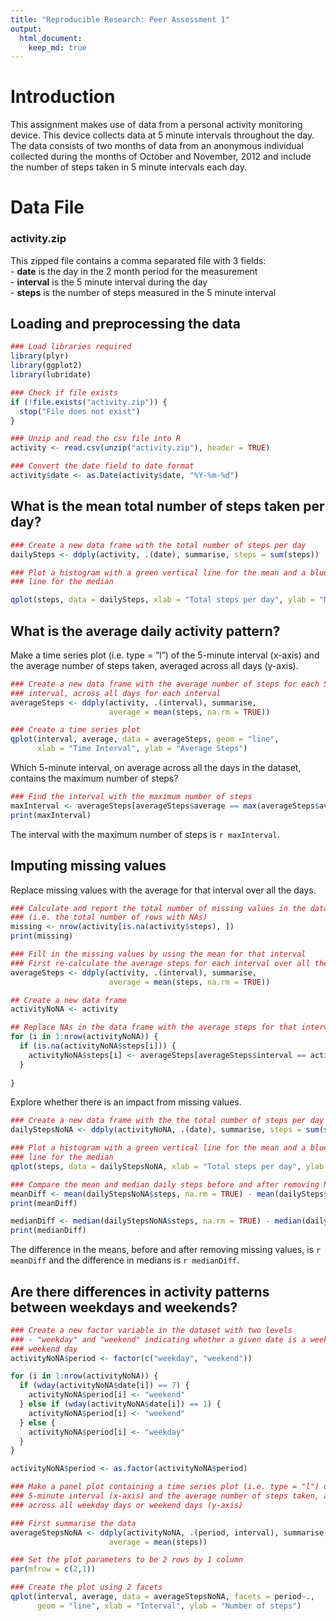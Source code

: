 ```yaml
---
title: "Reproducible Research: Peer Assessment 1"
output: 
  html_document:
    keep_md: true
---
```


# Introduction

This assignment makes use of data from a personal activity monitoring device. This device collects data at 5 minute intervals throughout the day. The data consists of two months of data from an anonymous individual collected during the months of October and November, 2012 and include the number of steps taken in 5 minute intervals each day.  

# Data File

### activity.zip

This zipped file contains a comma separated file with 3 fields:  
- **date** is the day in the 2 month period for the measurement  
- **interval** is the 5 minute interval during the day  
- **steps** is the number of steps measured in the 5 minute interval  
  
## Loading and preprocessing the data
  
```r

### Load libraries required
library(plyr)
library(ggplot2)
library(lubridate)

### Check if file exists
if (!file.exists("activity.zip")) {
  stop("File does not exist")
}

### Unzip and read the csv file into R
activity <- read.csv(unzip("activity.zip"), header = TRUE)

### Convert the date field to date format
activity$date <- as.Date(activity$date, "%Y-%m-%d")
```
  
## What is the mean total number of steps taken per day?
  
```r

### Create a new data frame with the total number of steps per day
dailySteps <- ddply(activity, .(date), summarise, steps = sum(steps))

### Plot a histogram with a green vertical line for the mean and a blue vertical
### line for the median

qplot(steps, data = dailySteps, xlab = "Total steps per day", ylab = "Number of days")  + geom_vline(data = dailySteps, xintercept = mean(dailySteps$steps, na.rm = TRUE), col = "green") + geom_vline(data = dailySteps, xintercept = median(dailySteps$steps, na.rm = TRUE), col = "blue")

```
  
## What is the average daily activity pattern?
  
Make a time series plot (i.e. type = "l") of the 5-minute interval (x-axis)
and the average number of steps taken, averaged across all days (y-axis).
  
```r

### Create a new data frame with the average number of steps for each 5-minute
### interval, across all days for each interval
averageSteps <- ddply(activity, .(interval), summarise, 
                      average = mean(steps, na.rm = TRUE))

### Create a time series plot
qplot(interval, average, data = averageSteps, geom = "line", 
      xlab = "Time Interval", ylab = "Average Steps")

```
  
Which 5-minute interval, on average across all the days in the dataset, 
contains the maximum number of steps?
  
```r

### Find the interval with the maximum number of steps
maxInterval <- averageSteps[averageSteps$average == max(averageSteps$average), 1]
print(maxInterval)

```
  
The interval with the maximum number of steps is `r maxInterval`.
  
## Imputing missing values
  
Replace missing values with the average for that interval over all the days.
  
```r

### Calculate and report the total number of missing values in the dataset
### (i.e. the total number of rows with NAs)
missing <- nrow(activity[is.na(activity$steps), ])
print(missing)

### Fill in the missing values by using the mean for that interval
### First re-calculate the average steps for each interval over all the days
averageSteps <- ddply(activity, .(interval), summarise, 
                      average = mean(steps, na.rm = TRUE))

## Create a new data frame
activityNoNA <- activity

## Replace NAs in the data frame with the average steps for that interval
for (i in 1:nrow(activityNoNA)) {
  if (is.na(activityNoNA$steps[i])) {
    activityNoNA$steps[i] <- averageSteps[averageSteps$interval == activityNoNA$interval[i], 2]
  }
  
}

```
  
Explore whether there is an impact from missing values.
  
```r

### Create a new data frame with the the total number of steps per day
dailyStepsNoNA <- ddply(activityNoNA, .(date), summarise, steps = sum(steps))

### Plot a histogram with a green vertical line for the mean and a blue vertical
### line for the median
qplot(steps, data = dailyStepsNoNA, xlab = "Total steps per day", ylab = "Number of days") + geom_vline(data = dailyStepsNoNA, xintercept = mean(dailyStepsNoNA$steps, na.rm = TRUE), col = "green") + geom_vline(data = dailyStepsNoNA, xintercept = median(dailyStepsNoNA$steps, na.rm = TRUE), col = "blue")

### Compare the mean and median daily steps before and after removing NAs
meanDiff <- mean(dailyStepsNoNA$steps, na.rm = TRUE) - mean(dailySteps$steps, na.rm = TRUE)
print(meanDiff)

medianDiff <- median(dailyStepsNoNA$steps, na.rm = TRUE) - median(dailySteps$steps, na.rm = TRUE)
print(medianDiff)

```
  
The difference in the means, before and after removing missing values, is `r meanDiff` and the difference in medians is `r medianDiff`.

## Are there differences in activity patterns between weekdays and weekends?
  
```r

### Create a new factor variable in the dataset with two levels
### - "weekday" and "weekend" indicating whether a given date is a weekday or
### weekend day
activityNoNA$period <- factor(c("weekday", "weekend"))

for (i in 1:nrow(activityNoNA)) {
  if (wday(activityNoNA$date[i]) == 7) {
    activityNoNA$period[i] <- "weekend"
  } else if (wday(activityNoNA$date[i]) == 1) {
    activityNoNA$period[i] <- "weekend"
  } else {
    activityNoNA$period[i] <- "weekday"
  }
}

activityNoNA$period <- as.factor(activityNoNA$period)

### Make a panel plot containing a time series plot (i.e. type = "l") of the 
### 5-minute interval (x-axis) and the average number of steps taken, averaged 
### across all weekday days or weekend days (y-axis)

### First summarise the data
averageStepsNoNA <- ddply(activityNoNA, .(period, interval), summarise, 
                      average = mean(steps))

### Set the plot parameters to be 2 rows by 1 column
par(mfrow = c(2,1))

### Create the plot using 2 facets
qplot(interval, average, data = averageStepsNoNA, facets = period~., 
      geom = "line", xlab = "Interval", ylab = "Number of steps")

```
